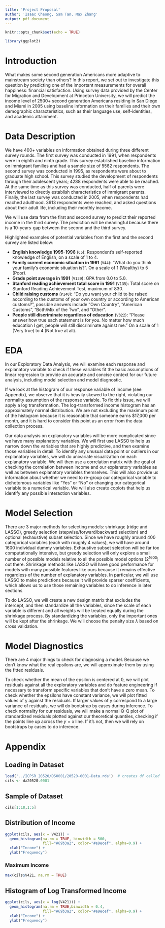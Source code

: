 ```yaml
---
title: 'Project Proposal'
author: 'Isaac Cheong, Sam Tan, Max Zhang'
output: pdf_document
---
```


```r
knitr::opts_chunk$set(echo = TRUE)

library(ggplot2)
```

# Introduction

What makes some second generation Americans more adaptive to mainstream society than others? In this report, we set out to investigate this question by predicting one of the important measurements for overall happiness: financial satisfaction. Using survey data provided by the Center for Migration and Development at Princeton University, we will predict the income level of 2500+ second generation Americans residing in San Diego and Miami in 2005 using baseline information on their families and their own demographic characteristics, such as their language use, self-identities, and academic attainment.


# Data Description

We have 400+ variables on information obtained during three different survey rounds. The first survey was conducted in 1991, when respondents were in eighth and ninth grade. This survey established baseline information on immigrant families and had a sample size of 5562 respondents. The second survey was conducted in 1995, as respondents were about to graduate high school. This survey studied the development of respondents through their adolescent years; 4288 respondents were able to be reached. At the same time as this survey was conducted, half of parents were interviewed to directly establish characteristics of immigrant parents. Finally, the last survey was conducted in 2005, when respondents had reached adulthood. 3613 respondents were reached, and asked questions about their adult life, including their monthly income. 

We will use data from the first and second survey to predict their reported income in the third survey. The prediction will be meaningful because there is a 10-years-gap between the second and the third survey.

Highlighted examples of potential variables from the first and the second survey are listed below:

- **English knowledge 1995-1996** (`C5`): Respondent’s self-reported knowledge of English, on a scale of 1 to 4.
- **Family current economic situation in 1991** (`V44`): “What do you think your family’s economic situation is?”. On a scale of 1 (Wealthy) to 5 (Poor).
- **Grade point average in 1991** (`V139`): GPA from 0.0 to 5.0.
- **Stanford reading achievement total score in 1991** (`V135`): Total score on Stanford Reading Achievement Test, maximum of 830.
- **Child raising customs** (`P140`): “Do you want your child to be raised according to the customs of your own country or according to American customs?”, possible answers include “Own Country”, “American Customs”, “Both/Mix of the Two”, and “Other”.
- **People still discriminate regardless of education** (`V322`): “Please answer how true each statement is for you. No matter how much education I get, people will still discriminate against me.” On a scale of 1 (Very true) to 4 (Not true at all).


# EDA

In our Exploratory Data Analysis, we will examine each response and explanatory variable to check if these variables fit the basic assumptions of linear regression to provide an accurate and concise context for our future analysis, including model selection and model diagnostic. 

If we look at the histogram of our response variable of income (see Appendix), we observe that it is heavily skewed to the right, violating our normality assumption of the response variable. To fix this issue, we will apply a log transformation. The log-transformed income histogram has an approximately normal distribution. We are not excluding the maximum point of the histogram because it is reasonable that someone earns $17,000 per month, and it is hard to consider this point as an error from the data collection process.

Our data analysis on explanatory variables will be more complicated since we have many  explanatory variables. We will first use LASSO to help us narrow down the variables that are highly predictive, and then examine those variables in detail. To identify any unusual data point or outliers in our explanatory variables, we will do univariate visualization on each explanatory variable.  We will then use a correlation matrix with the goal of checking the correlation between income and our explanatory variables as well as between explanatory variables themselves.  This will also provide us information about whether we need to re-group our categorical variable to dichotomous variables like "Yes" or "No" or changing our categorical variable to a numerical variable. We will also create coplots that help us identify any possible interaction variables.


# Model Selection

There are 3 major methods for selecting models: shrinkage (ridge and LASSO), greedy selection (stepwise/forward/backward selection) and optional (exhaustive) subset selection. Since we have roughly around 400 categorical variables (each with roughly 4 values), we will have around 1600 individual dummy variables. Exhaustive subset selection will be far too computationally intensive, but greedy selection will only explore a small number of possible models relative to all the possible model options ($2^1600$) out there. Shrinkage methods like LASSO will have good performance for models with many possible features like ours because it remains effective regardless of the number of explanatory variables. In particular, we will use LASSO to make predictions because it will provide sparser coefficients, which allows us to use those remaining variables to do inference in later sections. 

To do LASSO, we will create a new design matrix that excludes the intercept, and then standardize all the variables, since the scale of each variable is different and all weights will be treated equally during the shrinkage process. By standardizing the variables, only the important ones will be kept after the shrinkage. We will choose the penalty size $\lambda$ based on cross validation.


# Model Diagnostics

There are 4 major things to check for diagnosing a model. Because we don't know what the real epsilons are, we will approximate them by using the fitted residuals. 

To check whether the mean of the epsilon is centered at 0, we will plot residuals against all the exploratory variables and do feature engineering if necessary to transform specific variables that don't have a zero mean. To check whether the epsilons have constant variance, we will plot fitted values of y against the residuals. If larger values of y correspond to a large variance of residuals, we will do bootstrap by cases during inference. To check normality for our residuals, we will make a normal Q-Q plot of standardized residuals plotted against our theoretical quantiles, checking if the points line up across the $y = x$ line. If it's not, then we will rely on bootstraps by cases to do inference. 


\newpage

# Appendix

## Loading in Dataset

```r
load('../ICPSR_20520/DS0001/20520-0001-Data.rda')  # creates df called da20520.0001
cils <- da20520.0001
```


## Sample of Dataset

```r
cils[1:10,1:5]
```

## Distribution of Income

```r
ggplot(cils, aes(x = V421)) + 
  geom_histogram(na.rm = TRUE, binwidth = 500,
                 fill="#69b3a2", color="#e9ecef", alpha=0.9) +
  xlab("Income") +
  ylab("Frequency")
```

\newpage

### Maximum Income
```r
max(cils$V421, na.rm = TRUE)
```

## Histogram of Log Transformed Income

```r
ggplot(cils, aes(x = log(V421))) + 
  geom_histogram(na.rm = TRUE,binwidth = 0.4,
                 fill="#69b3a2", color="#e9ecef", alpha=0.9) +
  xlab("Income") +
  ylab("Frequency")
```
